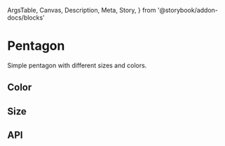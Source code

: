   ArgsTable,
  Canvas,
  Description,
  Meta,
  Story,
} from '@storybook/addon-docs/blocks'

<Meta title="Components/Pentagon" component={Pentagon} />

# Pentagon

<Description>Simple pentagon with different sizes and colors.</Description>

<Canvas>
  <Story name="Basic">
    <Pentagon />
  </Story>
</Canvas>

## Color

<Canvas>
  <Story name="Color">
    <FlexBox inline>
      <Pentagon color={colors.zumthor} />
      <Pentagon color={colors.foam} />
      <Pentagon color={colors.serenade} />
      <Pentagon color={colors.pippin} />
    </FlexBox>
  </Story>
</Canvas>

## Size

<Canvas>
  <Story name="Size">
    <FlexBox inline>
      <Pentagon size="50px" />
      <Pentagon size="100px" />
      <Pentagon size="150px" />
      <Pentagon size="200px" />
    </FlexBox>
  </Story>
</Canvas>

## API

<ArgsTable of={Pentagon} />
